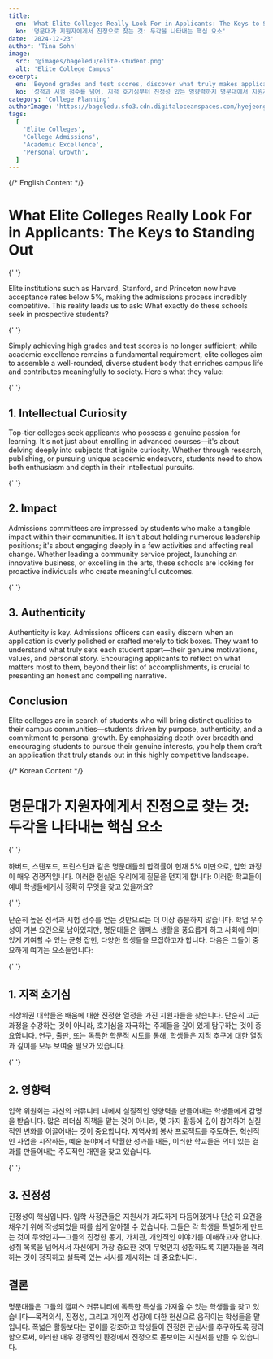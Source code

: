 ```yaml
---
title:
  en: 'What Elite Colleges Really Look For in Applicants: The Keys to Standing Out'
  ko: '명문대가 지원자에게서 진정으로 찾는 것: 두각을 나타내는 핵심 요소'
date: '2024-12-23'
author: 'Tina Sohn'
image:
  src: '@images/bageledu/elite-student.png'
  alt: 'Elite College Campus'
excerpt:
  en: 'Beyond grades and test scores, discover what truly makes applicants stand out at elite institutions, from intellectual curiosity to authentic impact'
  ko: '성적과 시험 점수를 넘어, 지적 호기심부터 진정성 있는 영향력까지 명문대에서 지원자들이 두각을 나타내는 진정한 요소들을 알아보세요'
category: 'College Planning'
authorImage: 'https://bageledu.sfo3.cdn.digitaloceanspaces.com/hyejeong.jpg'
tags:
  [
    'Elite Colleges',
    'College Admissions',
    'Academic Excellence',
    'Personal Growth',
  ]
---
```


{/* English Content */}

<div class="en-content" x-show="$store.language !== 'ko'">
  <h1>What Elite Colleges Really Look For in Applicants: The Keys to Standing Out</h1>

{' '}

<p>
  Elite institutions such as Harvard, Stanford, and Princeton now have
  acceptance rates below 5%, making the admissions process incredibly
  competitive. This reality leads us to ask: What exactly do these schools seek
  in prospective students?
</p>

{' '}

<p>
  Simply achieving high grades and test scores is no longer sufficient; while
  academic excellence remains a fundamental requirement, elite colleges aim to
  assemble a well-rounded, diverse student body that enriches campus life and
  contributes meaningfully to society. Here's what they value:
</p>

{' '}

<h2>1. Intellectual Curiosity</h2>
<p>
  Top-tier colleges seek applicants who possess a genuine passion for learning.
  It's not just about enrolling in advanced courses—it's about delving deeply
  into subjects that ignite curiosity. Whether through research, publishing, or
  pursuing unique academic endeavors, students need to show both enthusiasm and
  depth in their intellectual pursuits.
</p>

{' '}

<h2>2. Impact</h2>
<p>
  Admissions committees are impressed by students who make a tangible impact
  within their communities. It isn't about holding numerous leadership
  positions; it's about engaging deeply in a few activities and affecting real
  change. Whether leading a community service project, launching an innovative
  business, or excelling in the arts, these schools are looking for proactive
  individuals who create meaningful outcomes.
</p>

{' '}

<h2>3. Authenticity</h2>
<p>
  Authenticity is key. Admissions officers can easily discern when an
  application is overly polished or crafted merely to tick boxes. They want to
  understand what truly sets each student apart—their genuine motivations,
  values, and personal story. Encouraging applicants to reflect on what matters
  most to them, beyond their list of accomplishments, is crucial to presenting
  an honest and compelling narrative.
</p>

  <h2>Conclusion</h2>
  <p>
    Elite colleges are in search of students who will bring distinct qualities to their campus communities—students driven by purpose, authenticity, and a commitment to personal growth. By emphasizing depth over breadth and encouraging students to pursue their genuine interests, you help them craft an application that truly stands out in this highly competitive landscape.
  </p>
</div>

{/* Korean Content */}

<div class="ko-content" x-show="$store.language === 'ko'">
  <h1>명문대가 지원자에게서 진정으로 찾는 것: 두각을 나타내는 핵심 요소</h1>

{' '}

<p>
  하버드, 스탠포드, 프린스턴과 같은 명문대들의 합격률이 현재 5% 미만으로, 입학
  과정이 매우 경쟁적입니다. 이러한 현실은 우리에게 질문을 던지게 합니다: 이러한
  학교들이 예비 학생들에게서 정확히 무엇을 찾고 있을까요?
</p>

{' '}

<p>
  단순히 높은 성적과 시험 점수를 얻는 것만으로는 더 이상 충분하지 않습니다. 학업
  우수성이 기본 요건으로 남아있지만, 명문대들은 캠퍼스 생활을 풍요롭게 하고
  사회에 의미 있게 기여할 수 있는 균형 잡힌, 다양한 학생들을 모집하고자 합니다.
  다음은 그들이 중요하게 여기는 요소들입니다:
</p>

{' '}

<h2>1. 지적 호기심</h2>
<p>
  최상위권 대학들은 배움에 대한 진정한 열정을 가진 지원자들을 찾습니다. 단순히
  고급 과정을 수강하는 것이 아니라, 호기심을 자극하는 주제들을 깊이 있게
  탐구하는 것이 중요합니다. 연구, 출판, 또는 독특한 학문적 시도를 통해, 학생들은
  지적 추구에 대한 열정과 깊이를 모두 보여줄 필요가 있습니다.
</p>

{' '}

<h2>2. 영향력</h2>
<p>
  입학 위원회는 자신의 커뮤니티 내에서 실질적인 영향력을 만들어내는 학생들에게
  감명을 받습니다. 많은 리더십 직책을 맡는 것이 아니라, 몇 가지 활동에 깊이
  참여하여 실질적인 변화를 이끌어내는 것이 중요합니다. 지역사회 봉사 프로젝트를
  주도하든, 혁신적인 사업을 시작하든, 예술 분야에서 탁월한 성과를 내든, 이러한
  학교들은 의미 있는 결과를 만들어내는 주도적인 개인을 찾고 있습니다.
</p>

{' '}

<h2>3. 진정성</h2>
<p>
  진정성이 핵심입니다. 입학 사정관들은 지원서가 과도하게 다듬어졌거나 단순히
  요건을 채우기 위해 작성되었을 때를 쉽게 알아챌 수 있습니다. 그들은 각 학생을
  특별하게 만드는 것이 무엇인지—그들의 진정한 동기, 가치관, 개인적인 이야기를
  이해하고자 합니다. 성취 목록을 넘어서서 자신에게 가장 중요한 것이 무엇인지
  성찰하도록 지원자들을 격려하는 것이 정직하고 설득력 있는 서사를 제시하는 데
  중요합니다.
</p>

  <h2>결론</h2>
  <p>
    명문대들은 그들의 캠퍼스 커뮤니티에 독특한 특성을 가져올 수 있는 학생들을 찾고 있습니다—목적의식, 진정성, 그리고 개인적 성장에 대한 헌신으로 움직이는 학생들을 말입니다. 폭넓은 활동보다는 깊이를 강조하고 학생들이 진정한 관심사를 추구하도록 장려함으로써, 이러한 매우 경쟁적인 환경에서 진정으로 돋보이는 지원서를 만들 수 있습니다.
  </p>
</div>
